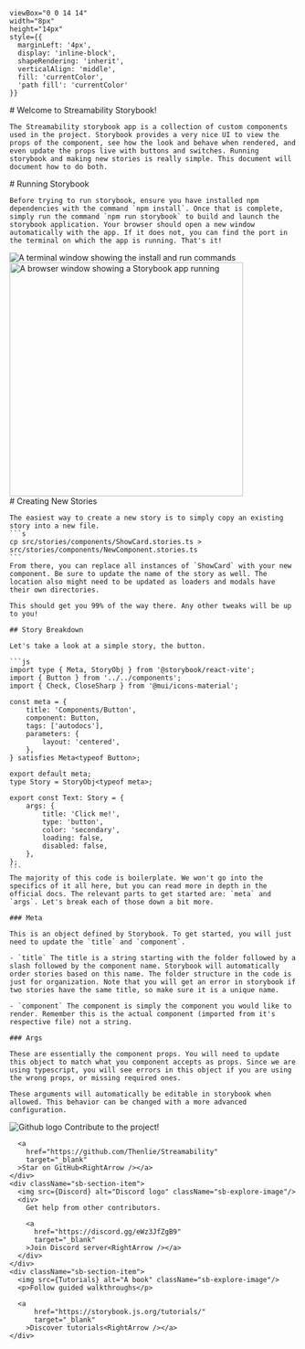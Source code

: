 


    viewBox="0 0 14 14" 
    width="8px" 
    height="14px" 
    style={{ 
      marginLeft: '4px',
      display: 'inline-block',
      shapeRendering: 'inherit',
      verticalAlign: 'middle',
      fill: 'currentColor',
      'path fill': 'currentColor'
    }}
>
  <path d="m11.1 7.35-5.5 5.5a.5.5 0 0 1-.7-.7L10.04 7 4.9 1.85a.5.5 0 1 1 .7-.7l5.5 5.5c.2.2.2.5 0 .7Z" />
</svg>

<Meta title="Getting Started" />

<div className="sb-container">
  <div className='sb-section-title'>
    # Welcome to Streamability Storybook!

    The Streamability storybook app is a collection of custom components used in the project. Storybook provides a very nice UI to view the props of the component, see how the look and behave when rendered, and even update the props live with buttons and switches. Running storybook and making new stories is really simple. This document will document how to do both.
  </div>
</div>

<div className="sb-container">
  <div className='sb-section-title'>
    # Running Storybook

    Before trying to run storybook, ensure you have installed npm dependencies with the command `npm install`. Once that is complete, simply run the command `npm run storybook` to build and launch the storybook application. Your browser should open a new window automatically with the app. If it does not, you can find the port in the terminal on which the app is running. That's it!
  </div>

  <div className="sb-section">
    <div className="sb-features-grid">
      <div className="sb-grid-item">
        <img src={Install} alt="A terminal window showing the install and run commands" />
      </div>
      <div className="sb-grid-item">
        <img height='409px' src={Running} alt="A browser window showing a Storybook app running" />
      </div>
    </div>
  </div>
</div>

<div className="sb-container">
  <div className='sb-section-title'>
    # Creating New Stories

    The easiest way to create a new story is to simply copy an existing story into a new file.
    ```s
    cp src/stories/components/ShowCard.stories.ts > src/stories/components/NewComponent.stories.ts
    ```
    From there, you can replace all instances of `ShowCard` with your new component. Be sure to update the name of the story as well. The location also might need to be updated as loaders and modals have their own directories.

    This should get you 99% of the way there. Any other tweaks will be up to you!

    ## Story Breakdown

    Let's take a look at a simple story, the button.

    ```js
    import type { Meta, StoryObj } from '@storybook/react-vite';
    import { Button } from '../../components';
    import { Check, CloseSharp } from '@mui/icons-material';

    const meta = {
        title: 'Components/Button',
        component: Button,
        tags: ['autodocs'],
        parameters: {
            layout: 'centered',
        },
    } satisfies Meta<typeof Button>;

    export default meta;
    type Story = StoryObj<typeof meta>;

    export const Text: Story = {
        args: {
            title: 'Click me!',
            type: 'button',
            color: 'secondary',
            loading: false,
            disabled: false,
        },
    };
    ```
    The majority of this code is boilerplate. We won't go into the specifics of it all here, but you can read more in depth in the official docs. The relevant parts to get started are: `meta` and `args`. Let's break each of those down a bit more.

    ### Meta

    This is an object defined by Storybook. To get started, you will just need to update the `title` and `component`.

    - `title` The title is a string starting with the folder followed by a slash followed by the component name. Storybook will automatically order stories based on this name. The folder structure in the code is just for organization. Note that you will get an error in storybook if two stories have the same title, so make sure it is a unique name.

    - `component` The component is simply the component you would like to render. Remember this is the actual component (imported from it's respective file) not a string.

    ### Args

    These are essentially the component props. You will need to update this object to match what you component accepts as props. Since we are using typescript, you will see errors in this object if you are using the wrong props, or missing required ones.

    These arguments will automatically be editable in storybook when allowed. This behavior can be changed with a more advanced configuration.

  </div>
</div>

<div className="sb-section sb-socials">
    <div className="sb-section-item">
      <img src={Github} alt="Github logo" className="sb-explore-image"/>
      Contribute to the project!

      <a
        href="https://github.com/Thenlie/Streamability"
        target="_blank"
      >Star on GitHub<RightArrow /></a>
    </div>
    <div className="sb-section-item">
      <img src={Discord} alt="Discord logo" className="sb-explore-image"/>
      <div>
        Get help from other contributors.

        <a
          href="https://discord.gg/eWz3JfZgB9"
          target="_blank"
        >Join Discord server<RightArrow /></a>
      </div>
    </div>
    <div className="sb-section-item">
      <img src={Tutorials} alt="A book" className="sb-explore-image"/>
      <p>Follow guided walkthroughs</p>

      <a
          href="https://storybook.js.org/tutorials/"
          target="_blank"
        >Discover tutorials<RightArrow /></a>
    </div>
</div>

<style>
  {`
  .sb-container {
    margin-bottom: 48px;
  }

  .sb-section {
    width: 100%;
    display: flex;
    flex-direction: row;
    gap: 20px;
  }

  img {
    object-fit: cover;
  }

  .sb-section-title {
    margin-bottom: 32px;
  }

  .sb-section a:not(h1 a, h2 a, h3 a) {
    font-size: 14px;
  }

  .sb-section-item, .sb-grid-item {
    flex: 1;
    display: flex;
    flex-direction: column;
  }

  .sb-section-item-heading {
    padding-top: 20px !important;
    padding-bottom: 5px !important;
    margin: 0 !important;
  }

  .sb-features-grid {
    display: grid;
    grid-template-columns: repeat(2, 1fr);
    grid-gap: 32px 20px;
  }

  .sb-socials {
    display: grid;
    grid-template-columns: repeat(4, 1fr);
  }

  .sb-socials p {
    margin-bottom: 10px;
  }

  .sb-explore-image {
    max-height: 32px;
    align-self: flex-start;
  }

  @media screen and (max-width: 800px) {
    .sb-addon-img {
      left: 300px;
    }
  }

  @media screen and (max-width: 600px) {
    .sb-section {
      flex-direction: column;
    }

    .sb-features-grid {
      grid-template-columns: repeat(1, 1fr);
    }

    .sb-socials {
      grid-template-columns: repeat(2, 1fr);
    }
  }
  `}
</style>
